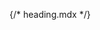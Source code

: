 {/* heading.mdx */}


<Meta of={comStories} name="Docs"/>

<Title />
<Subtitle />
<Description />

> #### [Bootstrap ~5.3.0 Documentation on Heading](https://getbootstrap.com/docs/5.3/content/typography/#headings)
> * [Headings](https://getbootstrap.com/docs/5.3/content/typography/#headings)
> * [Display headings](https://getbootstrap.com/docs/5.3/content/typography/#display-headings)

<Primary />

## Properties
<Controls />

## Attributes:
 * `attributes`: Attributes array.

## Slots:
 * `content`: Content text for the heading.

<Stories of={comStories} />

## Examples

**Example #1:** Have a heading for the h1 page title
```
{% include 'varbase_components:heading' with {
    html_tag: 'h1',
    content: title|render|striptags|trim,
    attributes: title_attributes,
    utility_classes: classes
  }
%}
```

**Example #2:** Use for the heading of a block
```
{% include 'varbase_components:heading' with {
    html_tag: heading_tag,
    content: heading_text|render|striptags|trim,
    attributes: []
  }
%}
```

**Example #3:** Use in views title
```
{% embed "varbase_components:heading" with {
  attributes: title_attributes,
  content: label,
  html_tag: 'h2'
} %}
{% endembed %}
```

**Example #4** Have title with utility classes
```
{% include "varbase_components:heading" with {
  attributes: heading_attributes,
  html_tag: 'h2',
  content: heading,
  utility_classes: ['rich-heading', 'mb-2']
} %}
```

**Example #5** Heading for the the alert message
```
	{% if heading|render|striptags|trim is not empty %}
		{% include "varbase_components:heading" with {
			html_tag: 'h4',
			content: heading|render|striptags|trim,
			utility_classes: ['alert-heading']
		} only %}
	{% endif %}
```

## Source code
[//]: # (Twig Template source code)
<Source code={templateSource} />
